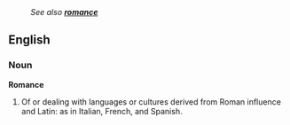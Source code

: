 :''See also '''[[romance]]'''''
==English==
===Noun===
'''Romance'''
# Of or dealing with languages or cultures derived from Roman influence and Latin: as in Italian, French, and Spanish.